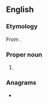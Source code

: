 ==English==

===Etymology===
From {{etyl|he|en}} {{m|he|דְּרוֹר||Dror, freedom, sparrow|tr=d'rór}}.

===Proper noun===
{{en-proper noun}}

# {{given name|male|from=Hebrew}}

===Anagrams===
* {{anagrams|en|Dorr|dorr}}